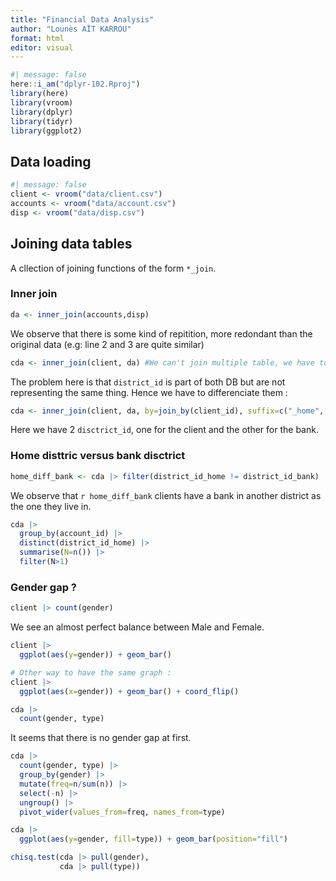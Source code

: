 ```yaml
---
title: "Financial Data Analysis"
author: "Lounès AÏT KARROU"
format: html
editor: visual
---
```

```r
#| message: false
here::i_am("dplyr-102.Rproj")
library(here)
library(vroom)
library(dplyr)
library(tidyr)
library(ggplot2)
```

## Data loading

```r
#| message: false
client <- vroom("data/client.csv")
accounts <- vroom("data/account.csv")
disp <- vroom("data/disp.csv")
```

## Joining data tables
A cllection of joining functions of the form `*_join`.   
   
### Inner join
```r
da <- inner_join(accounts,disp)
```
We observe that there is some kind of repitition, more redondant than the original data (e.g: line 2 and 3 are quite similar)

```r
cda <- inner_join(client, da) #We can't join multiple table, we have to do it progressivly
```
The problem here is that `district_id` is part of both DB but are not representing the same thing. Hence we have to differenciate them :

```r
cda <- inner_join(client, da, by=join_by(client_id), suffix=c("_home", "_bank"))
```

Here we have 2 `disctrict_id`, one for the client and the other for the bank.   
   
### Home disttric versus bank disctrict

```r
home_diff_bank <- cda |> filter(district_id_home != district_id_bank) |> nrow()
```

We observe that `r home_diff_bank` clients have a bank in another district as the one they live in. 

```r
cda |> 
  group_by(account_id) |>
  distinct(district_id_home) |>
  summarise(N=n()) |>
  filter(N>1)
```

### Gender gap ?
```r
client |> count(gender)
```
We see an almost perfect balance between Male and Female. 

```r
client |> 
  ggplot(aes(y=gender)) + geom_bar()
```
```r
# Other way to have the same graph : 
client |> 
  ggplot(aes(x=gender)) + geom_bar() + coord_flip()
```

```r
cda |>
  count(gender, type)
```
 
It seems that there is no gender gap at first.    
   
```r
cda |>
  count(gender, type) |>
  group_by(gender) |>
  mutate(freq=n/sum(n)) |>
  select(-n) |>
  ungroup() |>
  pivot_wider(values_from=freq, names_from=type)
```
```r
cda |>
  ggplot(aes(y=gender, fill=type)) + geom_bar(position="fill")
```


```r
chisq.test(cda |> pull(gender),
           cda |> pull(type))
```





